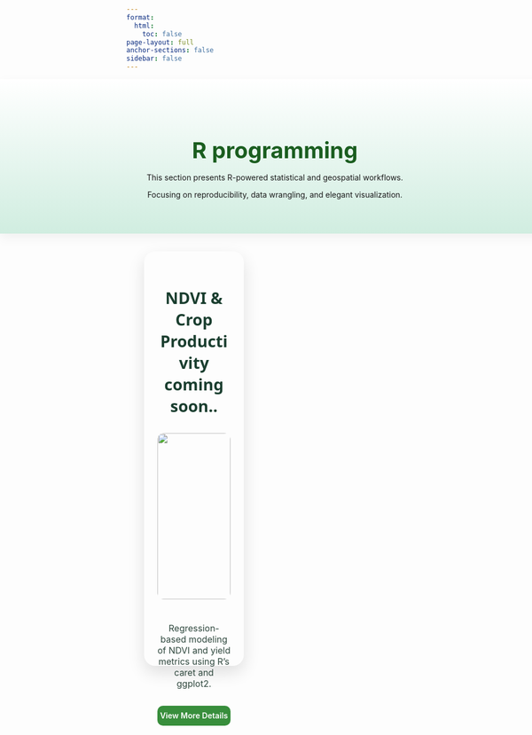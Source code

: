 ```yaml
---
format:
  html:
    toc: false
page-layout: full
anchor-sections: false
sidebar: false
---
```



:::{.r-header}
:::{.r-header-content}
<h2>R programming</h2>
<p>This section presents R-powered statistical and geospatial workflows.</p>
<p>Focusing on reproducibility, data wrangling, and elegant visualization.</p>
:::
:::

:::{.project-grid}


::: {.project-card}
### NDVI & Crop Productivity coming soon..

![](r-codes/ndvi-crop/thumb.png)

<p class="card-description">
  Regression-based modeling of NDVI and yield metrics using R’s caret and ggplot2.
</p>

<div class="card-footer">
  [View More Details](r-codes/ndvi-crop/index.html){.view-button}
</div>
:::

:::

<style>
/* HEADER SECTION */
.r-header {
  width: 100vw;
  margin-left: calc(-50vw + 50%);
  background: linear-gradient(to top, #d0ede0, #ffffff); /* soft mint green fade */
  padding: 3rem 1rem;
  box-shadow: 0 8px 20px rgba(0, 0, 0, 0.05);
  margin-bottom: 2rem;
}

.r-header-content {
  max-width: 900px;
  margin: 0 auto;
  text-align: center;
}

.r-header-content h2 {
  font-size: 2.5rem;
  font-weight: 700;
  color: #1b5e20;
  margin-bottom: 1rem;
}

/* PROJECT CARD GRID */
.project-grid {
  display: flex;
  flex-wrap: wrap;
  justify-content: space-between;
  gap: 2rem;
  margin: 2rem;
}

/* CARD STYLE */
.project-card {
  display: flex;
  flex-direction: column;
  justify-content: flex-start;
  height: 700px;
  padding: 1.5rem;
  background:  transparent;
  border-radius: 20px;
  box-shadow: 0 12px 30px rgba(0, 0, 0, 0.12);
  width: 30%;
  transition: transform 0.3s, box-shadow 0.3s;
}

.project-card h3 {
  font-family: "Segoe UI", Geneva, Tahoma, sans-serif;
  font-size: 1.8rem;
  font-weight: 800;
  color: #1a3e2f;
  text-align: center;
  margin-bottom: 1rem;
}

/* IMAGE STYLING */
.project-card img {
  width: 100%;
  height: 300px;
  object-fit: cover;
  border-radius: 12px;
  margin-bottom: 1.2rem;
}

/* CARD TEXT */
.card-description {
  font-size: 1rem;
  color: #2e473d;
  text-align: center;
  margin: 0.5rem 0 1rem 0;
}

/* HOVER EFFECT */
.project-card:hover {
  transform: translateY(-10px);
  box-shadow: 0 20px 40px rgba(0, 0, 0, 0.18);
}

/* FOOTER / BUTTON */
.card-footer {
  margin-top: auto;
  text-align: center;
}

.view-button {
  display: block;
  width: 100%;
  text-align: center;
  background: #388e3c; /* strong green */
  color: white !important;
  padding: 0.6rem 0;
  border-radius: 10px;
  font-weight: 600;
  text-decoration: none;
  transition: background 0.3s ease, transform 0.3s ease;
}

.view-button:hover {
  background: #2e7d32;
  transform: translateY(-3px);
  box-shadow: 0 6px 12px rgba(0, 0, 0, 0.15);
}
</style>
